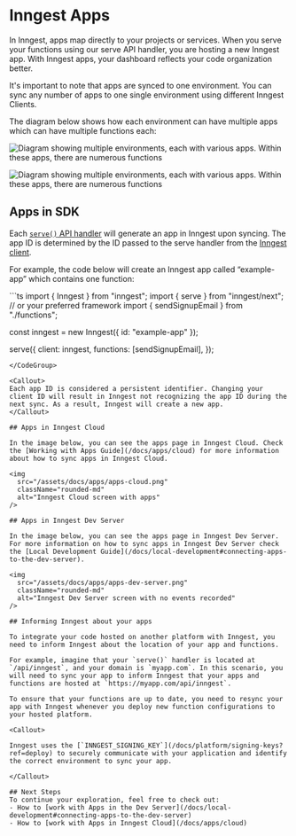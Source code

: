 
# Inngest Apps


In Inngest, apps map directly to your projects or services. When you serve your functions using our serve API handler, you are hosting a new Inngest app. With Inngest apps, your dashboard reflects your code organization better.

It's important to note that apps are synced to one environment. You can sync any number of apps to one single environment using different Inngest Clients.

The diagram below shows how each environment can have multiple apps which can have multiple functions each:

<img
  src="/assets/docs/apps/apps-diagram-light.png"
  className="rounded-md dark:hidden block"
  alt="Diagram showing multiple environments, each with various apps. Within these apps, there are numerous functions"
/>

<img
  src="/assets/docs/apps/apps-diagram-dark.png"
  className="rounded-md dark:block hidden"
  alt="Diagram showing multiple environments, each with various apps. Within these apps, there are numerous functions"
/>


## Apps in SDK

Each [`serve()` API handler](/docs/reference/serve) will generate an app in Inngest upon syncing.
The app ID is determined by the ID passed to the serve handler from the [Inngest client](/docs/reference/client/create).

For example, the code below will create an Inngest app called “example-app” which contains one function:

<CodeGroup>
```ts
import { Inngest } from "inngest";
import { serve } from "inngest/next"; // or your preferred framework
import { sendSignupEmail } from "./functions";

const inngest = new Inngest({ id: "example-app" });

serve({
  client: inngest,
  functions: [sendSignupEmail],
});
```
</CodeGroup>

<Callout>
Each app ID is considered a persistent identifier. Changing your client ID will result in Inngest not recognizing the app ID during the next sync. As a result, Inngest will create a new app.
</Callout>

## Apps in Inngest Cloud

In the image below, you can see the apps page in Inngest Cloud. Check the [Working with Apps Guide](/docs/apps/cloud) for more information about how to sync apps in Inngest Cloud.

<img
  src="/assets/docs/apps/apps-cloud.png"
  className="rounded-md"
  alt="Inngest Cloud screen with apps"
/>

## Apps in Inngest Dev Server

In the image below, you can see the apps page in Inngest Dev Server. For more information on how to sync apps in Inngest Dev Server check the [Local Development Guide](/docs/local-development#connecting-apps-to-the-dev-server).

<img
  src="/assets/docs/apps/apps-dev-server.png"
  className="rounded-md"
  alt="Inngest Dev Server screen with no events recorded"
/>

## Informing Inngest about your apps

To integrate your code hosted on another platform with Inngest, you need to inform Inngest about the location of your app and functions.

For example, imagine that your `serve()` handler is located at `/api/inngest`, and your domain is `myapp.com`. In this scenario, you will need to sync your app to inform Inngest that your apps and functions are hosted at `https://myapp.com/api/inngest`.

To ensure that your functions are up to date, you need to resync your app with Inngest whenever you deploy new function configurations to your hosted platform.

<Callout>

Inngest uses the [`INNGEST_SIGNING_KEY`](/docs/platform/signing-keys?ref=deploy) to securely communicate with your application and identify the correct environment to sync your app.

</Callout>

## Next Steps
To continue your exploration, feel free to check out:
- How to [work with Apps in the Dev Server](/docs/local-development#connecting-apps-to-the-dev-server)
- How to [work with Apps in Inngest Cloud](/docs/apps/cloud)

